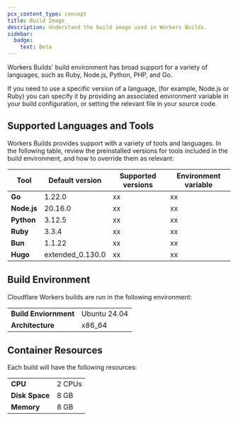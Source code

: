 ```yaml
---
pcx_content_type: concept
title: Build Image
description: Understand the build image used in Workers Builds.
sidebar:
  badge:
    text: Beta
---
```


Workers Builds' build environment has broad support for a variety of languages, such as Ruby, Node.js, Python, PHP, and Go.

If you need to use a specific version of a language, (for example, Node.js or Ruby) you can specify it by providing an associated environment variable in your build configuration, or setting the relevant file in your source code.

## Supported Languages and Tools

Workers Builds provides support with a variety of tools and languages. In the following table, review the preinstalled versions for tools included in the build environment, and how to override them as relevant:

| Tool        | Default version  | Supported versions | Environment variable |
| ----------- | ---------------- | ------------------ | -------------------- |
| **Go**      | 1.22.0           | xx                 | xx                   |
| **Node.js** | 20.16.0          | xx                 | xx                   |
| **Python**  | 3.12.5           | xx                 | xx                   |
| **Ruby**    | 3.3.4            | xx                 | xx                   |
| **Bun**     | 1.1.22           | xx                 | xx                   |
| **Hugo**    | extended_0.130.0 | xx                 | xx                   |

## Build Environment

Cloudflare Workers builds are run in the following environment:

|                       |              |
| --------------------- | ------------ |
| **Build Enviornment** | Ubuntu 24.04 |
| **Architecture**      | x86_64       |

## Container Resources

Each build will have the following resources:

|                |        |
| -------------- | ------ |
| **CPU**        | 2 CPUs |
| **Disk Space** | 8 GB   |
| **Memory**     | 8 GB   |
